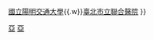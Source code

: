 {{Navbox
|name   = 聯盟醫療
|title  =聯盟醫療系統（Partners HealthCare System）
|titlestyle = background:#A3C1AD; color:#002147;
|listclass = hlist
|list1  = [[國立政治大學]]{{.w}}[[國立陽明交通大學]]{{.w}}[[臺北市立聯合醫院]]
}}<noinclude>
[[Category:教育模板|亞]]
[[Category:醫學模板|亞]]
</noinclude>